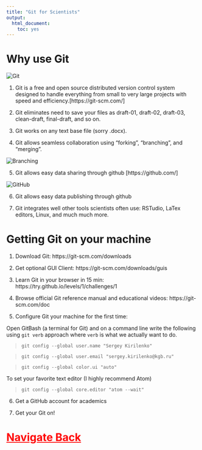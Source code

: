 ---
title: "Git for Scientists"
output:
  html_document:
    toc: yes
---


# Why use Git

<img src="images/logogit.png" alt="Git">

1. Git is a free and open source distributed version control system designed to handle everything from small to very large projects with speed and efficiency.[https://git-scm.com/]

2. Git eliminates need to save your files as draft-01, draft-02, draft-03, clean-draft, final-draft, and so on. 

3. Git works on any text base file (sorry .docx).

4. Git allows seamless collaboration using "forking", "branching", and "merging".

<img src="images/branching-illustration.png" alt="Branching">

5. Git allows easy data sharing through github [https://github.com/]

<img src="images/Octocat.png" alt="GitHub">

6. Git allows easy data publishing through github

7. Git integrates well other tools scientists often use: RSTudio, LaTex editors, Linux, and much much more. 

# Getting Git on your machine

1. Download Git: https://git-scm.com/downloads

2. Get optional GUI Client: https://git-scm.com/downloads/guis

3. Learn Git in your browser in 15 min: https://try.github.io/levels/1/challenges/1

4. Browse official Git reference manual and educational videos: https://git-scm.com/doc

5. Configure Git your machine for the first time:

Open GitBash (a terminal for Git) and on a command line write the following using `git verb` approach where `verb` is what we actually want to do. 

> `git config --global user.name "Sergey Kirilenko"`

> `git config --global user.email "sergey.kirilenko@kgb.ru"`

> `git config --global color.ui "auto"`

To set your favorite text editor (I highly recommend Atom)

> `git config --global core.editor "atom --wait"`

6. Get a GitHub account for academics

7. Get your Git on!



# <a href="/R_workshop" class="topic" style="color:red">Navigate Back</a>